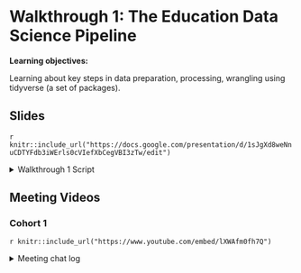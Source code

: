 # Walkthrough 1: The Education Data Science Pipeline 

**Learning objectives:**

Learning about key steps in data preparation, processing, wrangling using tidyverse (a set of packages).

## Slides

`r knitr::include_url("https://docs.google.com/presentation/d/1sJgXd8weNnuCDTYFdb3iWErls0cVIefXbCegVBI3zTw/edit")`

<details>
  <summary> Walkthrough 1 Script </summary>
```r
# useful shortcut#
  # Run current line/selection: cmd + return (MAC), ctrl + Enter (Windows)
  # Assignment sign (<-) : Option + - (M), Alt + - (W)
  # Pipe sign (%) : cmd + shift + M (M), ctrl + shift + M (W)

install.packages(c("tidyverse", "apaTables", "sjPlot", "dataedu", "summarytools", "ggpubr"))

# dataedu wasn't available for R ver 3.6.3 so I installed dev version of dataedu
remotes::install_github("data-edu/dataedu")

# this was not in the book but useful to get descriptives
install.packages("summarytools")

# Load packages
library(tidyverse)
library(apaTables)
library(sjPlot)
library(readxl)
library(dataedu)
library(summarytools)
library(ggpubr)

############################
# import data from dataedu #
############################

# Pre-survey for the F15 and S16 semesters
pre_survey <- dataedu::pre_survey

# Gradebook and log-trace data for F15 and S16 semesters
course_data <- dataedu::course_data

# Log-trace data for F15 and S16 semesters - this is for time spent
course_minutes <- dataedu::course_minutes

#############
# view data #
#############
pre_survey
head(pre_survey) # first six rows
View(pre_survey) # a full view in a separate tab
glimpse(pre_survey) # list of variables, values for the first couple of cases

# get a quick look at each variable in df
view(dfSummary(pre_survey)) 

## take a look at course_data, course_minutes; what do you notice?

########################
# 1.process pre_survey #
########################
pre_survey  <-
  pre_survey  %>%
  # Rename the qustions something easier to work with because R is case sensitive
  # and working with variable names in mix case is prone to error
  rename(
    q1 = Q1MaincellgroupRow1,
    q2 = Q1MaincellgroupRow2,
    q3 = Q1MaincellgroupRow3,
    q4 = Q1MaincellgroupRow4,
    q5 = Q1MaincellgroupRow5,
    q6 = Q1MaincellgroupRow6,
    q7 = Q1MaincellgroupRow7,
    q8 = Q1MaincellgroupRow8,
    q9 = Q1MaincellgroupRow9,
    q10 = Q1MaincellgroupRow10
  ) %>%
  # Convert all question responses to numeric
  mutate_at(vars(q1:q10), list( ~ as.numeric(.))) # q1-10 are already numeric, so this doesn't seem necessary

# you could insert suffix to the var names indicate the three dimensions
# e.g. q1.i, q2.uv, 3.pc where i = interest, u = utility value, p = perceived competence

#############################################
#1a.practice mutate = making a new variable #
#############################################
# create a df (dataframe) in tibble format with two columns/vars: male & female
df <- tibble(
  male = 5, 
  female = 5
)

# Use mutate to create a new column called "total_students" 
# populate that column with the sum of the "male" and "female" variables
df %>% mutate(total_students = male + female)

# let's keep this new column in df
df <- df %>%  mutate(total_students = male + female)

######################################################
# 1b. reverse_score function with mutate & case_when #
######################################################
# This part of the code is where we write the function:
# Function for reversing scales 
reverse_scale <- function(question) {
  # Reverses the response scales for consistency
  #   Arguments:
  #     question - survey question
  #   Returns: 
  #    a numeric converted response
  # Note: even though 3 is not transformed, case_when expects a match for all
  # possible conditions, so it's best practice to label each possible input
  # and use TRUE ~ as the final statement returning NA for unexpected inputs
  x <- case_when(
    question == 1 ~ 5,
    question == 2 ~ 4,
    question == 3 ~ 3, 
    question == 4 ~ 2,
    question == 5 ~ 1,
    TRUE ~ NA_real_
  )
  x
}

# let's see how it works
reverse_scale(pre_survey$q4)
pre_survey$q4 # compare with original

# And here's where we use that function to reverse the scales
# We use the pipe operator %>% here
# Reverse scale for questions 4 and 7
pre_survey <-
  pre_survey %>%
  mutate(q4 = reverse_scale(q4), # mutate with the original var name to overwrite
         q7 = reverse_scale(q7))

# Note: psych package has reverse.code() function so you don't have to write your own

#####################################################
#1c. pivot_longer to make pre_survey into long form #
#####################################################

# Pivot the dataset from wide to long format
# And name the long format df as measure_mean
measure_mean <-
  pre_survey %>%
  # Gather questions and responses
  pivot_longer(cols = q1:q10,
               names_to = "question", # give a new var/col name "question" where question # will go
               values_to = "response") # give a new var/col name "response" where response values will go

# create a new var called measure to denote 3 dimensions of motivation 
measure_mean <- measure_mean %>% 
  # Here's where we make the column of question categories called "measure"
  mutate(
    measure = case_when(
      question %in% c("q1", "q4", "q5", "q8", "q10") ~ "int",
      question %in% c("q2", "q6", "q9") ~ "uv",
      question %in% c("q3", "q7") ~ "pc",
      TRUE ~ NA_character_)
  )

###################################################
# 1d. Get mean scores for each motivation measure #
# Across ~912 students who responded the pre-survey
# using group_by() and summarize()
###################################################

measure_mean <- measure_mean %>%
  # First, we group by the new variable "measure"
  group_by(measure) %>%
  # Here's where we compute the mean of the responses
  summarize(
    # Creating a new variable to indicate the mean response for each measure
    mean_response = mean(response, na.rm = TRUE),
    # Creating a new variable to indicate the percent of each measure that 
    # had NAs in the response field
    percent_NA = mean(is.na(response))
  )

measure_mean

##############################
# 2. Process the course data #
##############################

View(course_data)

# split course section into components
course_data <- 
  course_data %>%
  # Give course subject, semester, and section their own columns
  separate(
    col = CourseSectionOrigID,
    into = c("subject", "semester", "section"),
    sep = "-",
    remove = FALSE # this is to keep the original var
  )

#############################################
# 3. Join/merge course_data with pre_survey #
#############################################

#rename pre_survey id vars
pre_survey <-
  pre_survey %>%
  rename(student_id = opdata_username, #new_var_name = old_var_name
         course_id = opdata_CourseID)

pre_survey

################################################
#3a.  extract 5 digits inbetween _ _ in student_id #
################################################

#trying str_sub just with one string value
str_sub("_99888_1", start = 2)
str_sub("_99888_1", start = -3)
str_sub("_99888_1", start = 2, end = -3)

# Re-create the variable "student_id" so that it excludes the extraneous characters
pre_survey <- pre_survey %>% 
  mutate(student_id = str_sub(student_id, start = 2, end = -3))

# Save the new variable as numeric so that R no longer thinks it is text 
pre_survey <- pre_survey %>% 
  mutate(student_id = as.numeric(student_id))

###########################################################
#3b rename id vars in course_data and join with pre_survey
##########################################################
course_data <-
  course_data %>%
  rename(student_id = Bb_UserPK,
         course_id = CourseSectionOrigID)

# new df merges course_data with pre_survey
dat <-
  left_join(course_data, pre_survey,
            by = c("student_id", "course_id"))
dat

############################################
#4. Process course_minutes & join with dat
############################################
course_minutes <-
  course_minutes %>%
  rename(student_id = Bb_UserPK,
         course_id = CourseSectionOrigID)

course_minutes <-
  course_minutes %>%
  # Change the data type for student_id in course_minutes so we can match to 
  # student_id in dat
  mutate(student_id = as.integer(student_id))

dat <- 
  dat %>% 
  left_join(course_minutes, 
            by = c("student_id", "course_id"))

# dat has many gradebook_items per student per course
# we want just one row per student & course combo
# using distinct()
dat <-
  distinct(dat, course_id, student_id, .keep_all = TRUE)

# rename final grade var
dat <- rename(dat, final_grade = FinalGradeCEMS)

###########################################
# 5. Analysis
###########################################

#######################################################################
# 5a.Scatter plot to examine relationship between final grade & time spent
#######################################################################
view(dfSummary(dat)) 

#scatter plot to see relationship between timespent & final grade
p1 <- dat %>%
  # aes() tells ggplot2 what variables to map to what feature of a plot
  # Here we map variables to the x- and y-axis
  ggplot(aes(x = TimeSpent, y = final_grade)) + 
  # Creates a point with x- and y-axis coordinates specified above
  geom_point(color = dataedu_colors("green")) + 
  theme_dataedu() +
  labs(x = "Time Spent",
       y = "Final Grade")

# add a line of best fit
p1 +  geom_smooth(method = "lm")

# with ggpubr, you can add correlation to the graph
require(ggpubr)
p2 <- ggscatter(dat, x = "TimeSpent", y = "final_grade",
                color = "springgreen4",
                add = "reg.line",  # Add regressin line
                add.params = list(color = "blue", fill = "lightgray"), # Customize reg. line
                conf.int = TRUE # Add confidence interval
                )
# Add correlation coefficient
p2 + 
  stat_cor(method = "pearson", label.x = 3900, label.y = 130,
           p.accuracy = 0.001, r.accuracy = 0.01)

###################################################
# 5b.Linear regression with time spent as predictor
###################################################
m_linear <-
  lm(final_grade ~ TimeSpent, data = dat)

summary(m_linear)

# get publication ready table with tab_model function
require(sjPlot)
tab_model(m_linear,
          title = "Table 7.1")
# you can copy and paste it into Word!

# or save it with apa.re.table function
apa.reg.table(m_linear, filename = "regression-table-output.doc")

###################################################
# 5c.Correlations among the 3 motivation variables
###################################################

# pivot survey_responses to long form
survey_responses <-
  pre_survey %>%
  # Gather questions and responses
  pivot_longer(cols = q1:q10,
               names_to = "question",
               values_to = "response") %>%
  mutate(
    # Here's where we make the column of question categories
    measure = case_when(
      question %in% c("q1", "q4", "q5", "q8", "q10") ~ "int",
      question %in% c("q2", "q6", "q9") ~ "uv",
      question %in% c("q3", "q7") ~ "pc",
      TRUE ~ NA_character_
    )) 

# create mean_response for each student for each measure
survey_responses <-
  survey_responses %>%
  group_by(student_id, measure) %>%
  # Here's where we compute the mean of the responses for each stdt & measure combo
  summarize(
    # Mean response for each measure
    mean_response = mean(response, na.rm = TRUE)
  ) 

# Filter NA (missing) responses and pivot to wide form
survey_responses <-
  survey_responses %>%
  filter(!is.na(mean_response)) %>%
  pivot_wider(names_from = measure, 
              values_from = mean_response)
survey_responses

# get correlation table
survey_responses %>%
  apa.cor.table(filename = "corr-table-output.doc")
# note the correlation table includes student_id. 
# probably want to delete it in Word

#############################################################################
# 5d. Linear regression with hours sptent (rather than minutes) as predictor
############################################################################

# creating a new variable for the amount of time spent in hours
dat <- 
  dat %>% 
  mutate(TimeSpent_hours = TimeSpent / 60)

# the same linear model as above, but with the TimeSpent variable in hours
m_linear_1 <- 
  lm(final_grade ~ TimeSpent_hours, data = dat)

# viewing the output of the linear model
tab_model(m_linear_1,
          title = "Table 7.2")

##################################################################
# 5e. Linear regression with standardized time spent as predictor
##################################################################
# this is to standardize the TimeSpent variable to have a mean of 0 and a standard deviation of 1
# this makes intercept more interpretable
dat <- 
  dat %>% 
  mutate(TimeSpent_std = scale(TimeSpent))

# the same linear model as above, but with the TimeSpent variable standardized
m_linear_2 <- 
  lm(final_grade ~ TimeSpent_std, data = dat)

# viewing the output of the linear model
tab_model(m_linear_2,
          title = "Table 7.3")

#####################################################################
#6. Multiple regression model with time spent & subject as predictors
#####################################################################
# a linear model with the subject added 
# independent variables, such as TimeSpent_std and subject, can simply be separated with a plus symbol:
m_linear_3 <- 
  lm(final_grade ~ TimeSpent_std + subject, data = dat)
# note: subject is a categorical variable and it seems AnPhA (animal physiology)
# is set as the reference category (numbers assinged by alphabetical order)

tab_model(m_linear_3,
          title = "Table 7.4")

# Combine all four models in one table & show standard errors rather than CIs
tab_model(m_linear, m_linear_1, m_linear_2, m_linear_3,
          show.ci = FALSE, show.se = TRUE)

#####################################################################
#7. What other analyses can you think of?
#####################################################################

# Add total scores of pre-course motivation as a predictor?
# --> use mutate to create sum_motiv variable

# Does the effect of time spent vary by subjects/courses?
# --> add time x subject interaction term
# Maybe color dots in scatter plot by subject to see if there is a pattern

ggplot(data = dat, 
       aes(x = TimeSpent, y = final_grade, color = subject)) + 
  geom_point() + 
  theme_dataedu() +
  labs(x = "Time Spent",
       y = "Final Grade")
```
</details>

## Meeting Videos

### Cohort 1

`r knitr::include_url("https://www.youtube.com/embed/lXWAfm0fh7Q")`

<details>
  <summary> Meeting chat log </summary>
  
```
00:04:35	Ryan Woodbury:	https://rfordatascience.slack.com/files/UQ4DR12BY/F01QUFD8V5H/dsieur_ch7_slides
00:04:50	Ryan Woodbury:	https://rfordatascience.slack.com/files/UQ4DR12BY/F01RJ4ENF4Y/desieur_ch7_scripts.r
00:04:55	Ryan Woodbury:	Slides, then script
00:10:33	Ryan Woodbury:	Is it like skimr?
00:14:57	Isabella Velásquez:	super clear! love the color coding
00:16:26	Edgar Zamora:	https://www.garrickadenbuie.com/project/tidyexplain/ I use these GIFs to help me visualize the different kind of joins. Get confused
00:17:31	Rob Lucas:	Thanks for sharing that Edgar! The semi and anti joins were new to me. I think this will help me visualize them.
00:26:26	Mark LaVenia:	you are doing great! Thanks!
00:29:29	Ryan Woodbury:	The `mutate_*()` functions are being superseded by using the `across()` function within `mutate()`.
00:30:03	Isabella Velásquez:	here's some documentation on the mutate_* functions. https://dplyr.tidyverse.org/reference/mutate_all.html but like Ryan said, they've been superseded. I am still learning across()!
00:30:05	Ryan Woodbury:	Line 69 would be: mutate(across(q1:q10, as.numeric)) in the "new" format
00:30:37	Alyssa Ibarra:	Thanks, Ryan! I didn't know it was changing
00:30:49	Ryan Woodbury:	I was just getting used to the mutate_*() functions too!
00:37:57	Alyssa Ibarra:	when would you use mutate versus transmute?
00:38:35	Ryan Woodbury:	The issue with the psych::reverse.code() function that Yukie is talking about is that it is not tidyverse friendly, *but* is a function that is already made and does a great job. (I love the psych package, BTW.)
00:45:41	Mark LaVenia:	I love that
01:00:27	Ryan Woodbury:	Great advice on imagining the joined datasets.
01:01:19	Isabella Velásquez:	I've got to hop off at 5. Thank you SO much Yukie! That was fantastic !
01:01:39	Ryan Woodbury:	Thank you! Great work.
01:02:58	Mark LaVenia:	Great job Yukie!
01:03:00	Alyssa Ibarra:	Thank you so much! It was so great!
01:03:09	Edgar Zamora:	Great job! Thank you!
```
</details>

